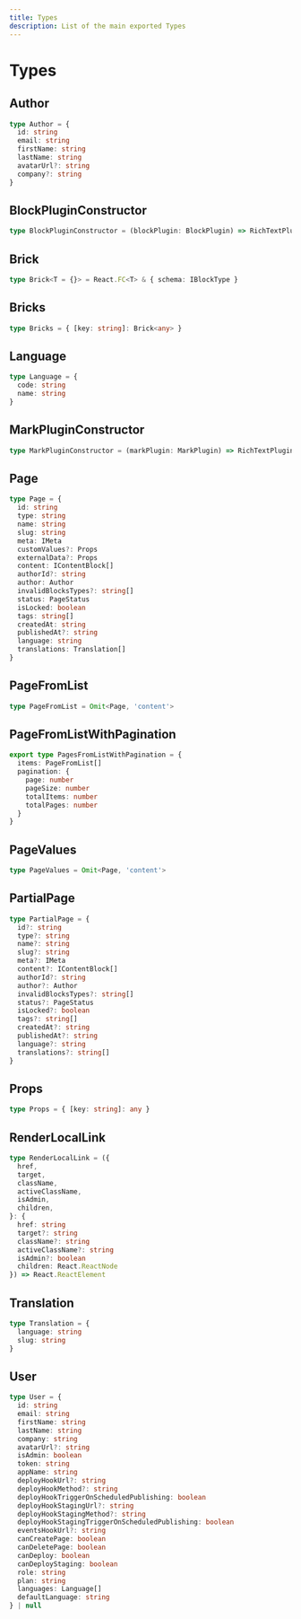 ```yaml
---
title: Types
description: List of the main exported Types
---
```


# Types

## Author

```ts
type Author = {
  id: string
  email: string
  firstName: string
  lastName: string
  avatarUrl?: string
  company?: string
}
```

## BlockPluginConstructor

```ts
type BlockPluginConstructor = (blockPlugin: BlockPlugin) => RichTextPlugin
```

## Brick

```ts
type Brick<T = {}> = React.FC<T> & { schema: IBlockType }
```

## Bricks

```ts
type Bricks = { [key: string]: Brick<any> }
```

## Language

```ts
type Language = {
  code: string
  name: string
}
```

## MarkPluginConstructor

```ts
type MarkPluginConstructor = (markPlugin: MarkPlugin) => RichTextPlugin
```

## Page

```ts
type Page = {
  id: string
  type: string
  name: string
  slug: string
  meta: IMeta
  customValues?: Props
  externalData?: Props
  content: IContentBlock[]
  authorId?: string
  author: Author
  invalidBlocksTypes?: string[]
  status: PageStatus
  isLocked: boolean
  tags: string[]
  createdAt: string
  publishedAt?: string
  language: string
  translations: Translation[]
}
```

## PageFromList

```ts
type PageFromList = Omit<Page, 'content'>
```

## PageFromListWithPagination

```ts
export type PagesFromListWithPagination = {
  items: PageFromList[]
  pagination: {
    page: number
    pageSize: number
    totalItems: number
    totalPages: number
  }
}
```

## PageValues

```ts
type PageValues = Omit<Page, 'content'>
```

## PartialPage

```ts
type PartialPage = {
  id?: string
  type?: string
  name?: string
  slug?: string
  meta?: IMeta
  content?: IContentBlock[]
  authorId?: string
  author?: Author
  invalidBlocksTypes?: string[]
  status?: PageStatus
  isLocked?: boolean
  tags?: string[]
  createdAt?: string
  publishedAt?: string
  language?: string
  translations?: string[]
}
```

## Props

```ts
type Props = { [key: string]: any }
```

## RenderLocalLink

```ts
type RenderLocalLink = ({
  href,
  target,
  className,
  activeClassName,
  isAdmin,
  children,
}: {
  href: string
  target?: string
  className?: string
  activeClassName?: string
  isAdmin?: boolean
  children: React.ReactNode
}) => React.ReactElement
```

## Translation

```ts
type Translation = {
  language: string
  slug: string
}
```

## User

```ts
type User = {
  id: string
  email: string
  firstName: string
  lastName: string
  company: string
  avatarUrl?: string
  isAdmin: boolean
  token: string
  appName: string
  deployHookUrl?: string
  deployHookMethod?: string
  deployHookTriggerOnScheduledPublishing: boolean
  deployHookStagingUrl?: string
  deployHookStagingMethod?: string
  deployHookStagingTriggerOnScheduledPublishing: boolean
  eventsHookUrl?: string
  canCreatePage: boolean
  canDeletePage: boolean
  canDeploy: boolean
  canDeployStaging: boolean
  role: string
  plan: string
  languages: Language[]
  defaultLanguage: string
} | null
```
